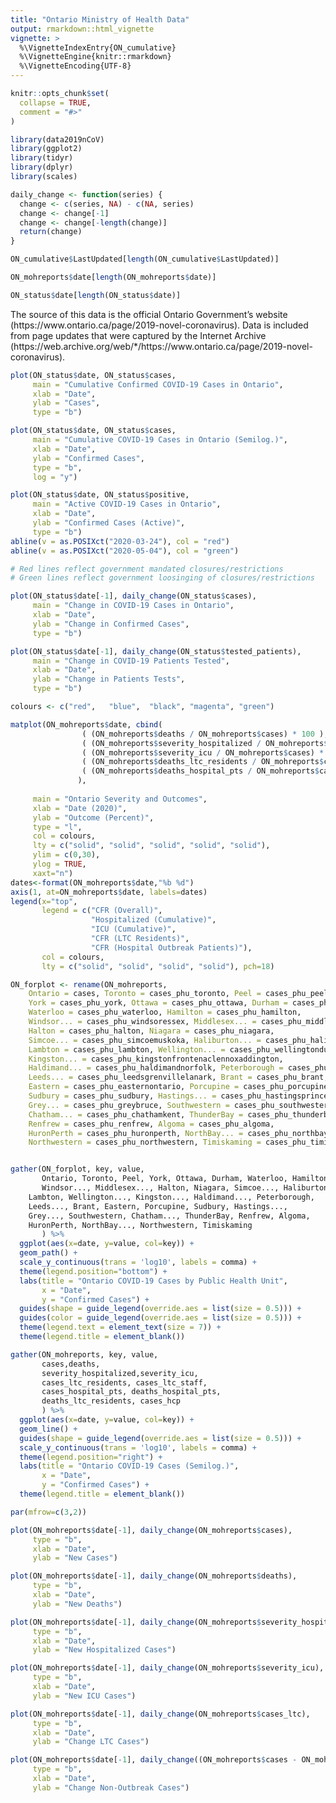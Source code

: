 ```yaml
---
title: "Ontario Ministry of Health Data"
output: rmarkdown::html_vignette
vignette: >
  %\VignetteIndexEntry{ON_cumulative}
  %\VignetteEngine{knitr::rmarkdown}
  %\VignetteEncoding{UTF-8}
---
```


```r
knitr::opts_chunk$set(
  collapse = TRUE,
  comment = "#>"
)
```

```r
library(data2019nCoV)
library(ggplot2)
library(tidyr)
library(dplyr)
library(scales)

daily_change <- function(series) {
  change <- c(series, NA) - c(NA, series)
  change <- change[-1]
  change <- change[-length(change)]
  return(change)
}

ON_cumulative$LastUpdated[length(ON_cumulative$LastUpdated)]

ON_mohreports$date[length(ON_mohreports$date)]

ON_status$date[length(ON_status$date)]
```

The source of this data is the official Ontario Government's website (https://www.ontario.ca/page/2019-novel-coronavirus). Data is included from page updates that were captured by the Internet Archive (https://web.archive.org/web/*/https://www.ontario.ca/page/2019-novel-coronavirus).

```r

plot(ON_status$date, ON_status$cases,
     main = "Cumulative Confirmed COVID-19 Cases in Ontario",
     xlab = "Date",
     ylab = "Cases",
     type = "b")

plot(ON_status$date, ON_status$cases,
     main = "Cumulative COVID-19 Cases in Ontario (Semilog.)",
     xlab = "Date",
     ylab = "Confirmed Cases",
     type = "b",
     log = "y")

plot(ON_status$date, ON_status$positive,
     main = "Active COVID-19 Cases in Ontario",
     xlab = "Date",
     ylab = "Confirmed Cases (Active)",
     type = "b")
abline(v = as.POSIXct("2020-03-24"), col = "red")
abline(v = as.POSIXct("2020-05-04"), col = "green")

# Red lines reflect government mandated closures/restrictions
# Green lines reflect government loosinging of closures/restrictions

plot(ON_status$date[-1], daily_change(ON_status$cases),
     main = "Change in COVID-19 Cases in Ontario",
     xlab = "Date",
     ylab = "Change in Confirmed Cases",
     type = "b")

plot(ON_status$date[-1], daily_change(ON_status$tested_patients),
     main = "Change in COVID-19 Patients Tested",
     xlab = "Date",
     ylab = "Change in Patients Tests",
     type = "b")
```

```r
colours <- c("red",   "blue",  "black", "magenta", "green")

matplot(ON_mohreports$date, cbind( 
                ( (ON_mohreports$deaths / ON_mohreports$cases) * 100 ),
                ( (ON_mohreports$severity_hospitalized / ON_mohreports$cases) * 100 ),
                ( (ON_mohreports$severity_icu / ON_mohreports$cases) * 100 ),
                ( (ON_mohreports$deaths_ltc_residents / ON_mohreports$cases_ltc_residents) * 100 ),
                ( (ON_mohreports$deaths_hospital_pts / ON_mohreports$cases_hospital_pts) * 100 )
               ),
                           
     main = "Ontario Severity and Outcomes",
     xlab = "Date (2020)",
     ylab = "Outcome (Percent)",
     type = "l",
     col = colours,
     lty = c("solid", "solid", "solid", "solid", "solid"),
     ylim = c(0,30),
     ylog = TRUE,
     xaxt="n")
dates<-format(ON_mohreports$date,"%b %d")
axis(1, at=ON_mohreports$date, labels=dates)
legend(x="top", 
       legend = c("CFR (Overall)", 
                  "Hospitalized (Cumulative)", 
                  "ICU (Cumulative)", 
                  "CFR (LTC Residents)",
                  "CFR (Hospital Outbreak Patients)"), 
       col = colours,
       lty = c("solid", "solid", "solid", "solid"), pch=18)
```

```r

ON_forplot <- rename(ON_mohreports,
    Ontario = cases, Toronto = cases_phu_toronto, Peel = cases_phu_peel, 
    York = cases_phu_york, Ottawa = cases_phu_ottawa, Durham = cases_phu_durham, 
    Waterloo = cases_phu_waterloo, Hamilton = cases_phu_hamilton, 
    Windsor... = cases_phu_windsoressex, Middlesex... = cases_phu_middlesexlondon, 
    Halton = cases_phu_halton, Niagara = cases_phu_niagara, 
    Simcoe... = cases_phu_simcoemuskoka, Haliburton... = cases_phu_haliburtonkawarthapineridge,
    Lambton = cases_phu_lambton, Wellington... = cases_phu_wellingtondufferinguelph, 
    Kingston... = cases_phu_kingstonfrontenaclennoxaddington, 
    Haldimand... = cases_phu_haldimandnorfolk, Peterborough = cases_phu_peterborough, 
    Leeds... = cases_phu_leedsgrenvillelanark, Brant = cases_phu_brant, 
    Eastern = cases_phu_easternontario, Porcupine = cases_phu_porcupine, 
    Sudbury = cases_phu_sudbury, Hastings... = cases_phu_hastingsprinceedward, 
    Grey... = cases_phu_greybruce, Southwestern = cases_phu_southwestern, 
    Chatham... = cases_phu_chathamkent, ThunderBay = cases_phu_thunderbay, 
    Renfrew = cases_phu_renfrew, Algoma = cases_phu_algoma, 
    HuronPerth = cases_phu_huronperth, NorthBay... = cases_phu_northbayparrysound, 
    Northwestern = cases_phu_northwestern, Timiskaming = cases_phu_timiskaming)


gather(ON_forplot, key, value, 
       Ontario, Toronto, Peel, York, Ottawa, Durham, Waterloo, Hamilton,
       Windsor..., Middlesex..., Halton, Niagara, Simcoe..., Haliburton...,
    Lambton, Wellington..., Kingston..., Haldimand..., Peterborough, 
    Leeds..., Brant, Eastern, Porcupine, Sudbury, Hastings..., 
    Grey..., Southwestern, Chatham..., ThunderBay, Renfrew, Algoma, 
    HuronPerth, NorthBay..., Northwestern, Timiskaming
       ) %>%
  ggplot(aes(x=date, y=value, col=key)) +
  geom_path() +
  scale_y_continuous(trans = 'log10', labels = comma) +
  theme(legend.position="bottom") +
  labs(title = "Ontario COVID-19 Cases by Public Health Unit",
       x = "Date", 
       y = "Confirmed Cases") +
  guides(shape = guide_legend(override.aes = list(size = 0.5))) +
  guides(color = guide_legend(override.aes = list(size = 0.5))) +
  theme(legend.text = element_text(size = 7)) +
  theme(legend.title = element_blank())

gather(ON_mohreports, key, value, 
       cases,deaths,
       severity_hospitalized,severity_icu,
       cases_ltc_residents, cases_ltc_staff,
       cases_hospital_pts, deaths_hospital_pts,
       deaths_ltc_residents, cases_hcp
       ) %>%
  ggplot(aes(x=date, y=value, col=key)) +
  geom_line() +
  guides(shape = guide_legend(override.aes = list(size = 0.5))) +
  scale_y_continuous(trans = 'log10', labels = comma) +
  theme(legend.position="right") +
  labs(title = "Ontario COVID-19 Cases (Semilog.)",
       x = "Date", 
       y = "Confirmed Cases") +
  theme(legend.title = element_blank())
```

```r

par(mfrow=c(3,2))

plot(ON_mohreports$date[-1], daily_change(ON_mohreports$cases),
     type = "b",
     xlab = "Date",
     ylab = "New Cases")

plot(ON_mohreports$date[-1], daily_change(ON_mohreports$deaths),
     type = "b",
     xlab = "Date",
     ylab = "New Deaths")

plot(ON_mohreports$date[-1], daily_change(ON_mohreports$severity_hospitalized),
     type = "b",
     xlab = "Date",
     ylab = "New Hospitalized Cases")

plot(ON_mohreports$date[-1], daily_change(ON_mohreports$severity_icu),
     type = "b",
     xlab = "Date",
     ylab = "New ICU Cases")

plot(ON_mohreports$date[-1], daily_change(ON_mohreports$cases_ltc),
     type = "b",
     xlab = "Date",
     ylab = "Change LTC Cases")

plot(ON_mohreports$date[-1], daily_change((ON_mohreports$cases - ON_mohreports$cases_ltc - ON_mohreports$cases_hospital_pts)),
     type = "b",
     xlab = "Date",
     ylab = "Change Non-Outbreak Cases")


```